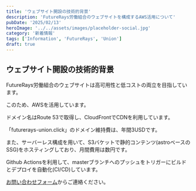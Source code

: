 ```yaml
---
title: 'ウェブサイト開設の技術的背景'
description: 'FutureRays労働組合のウェブサイトを構成するAWS活用について'
pubDate: '2025/02/13'
heroImage: '../../assets/images/placeholder-social.jpg'
category: '新着情報'
tags: ['Information', 'FutureRays', 'Union']
draft: true
---
```


## ウェブサイト開設の技術的背景

FutureRays労働組合のウェブサイトは高可用性と低コストの両立を目指しています。

このため、AWSを活用しています。

ドメイン名はRoute 53で取得し、CloudFrontでCDNを利用しています。

「futurerays-union.click」のドメイン維持費は、年間3USDです。

また、サーバーレス構成を用いて、S3バケットで静的コンテンツ(astroベースのSSG)をホスティングしており、月間費用は数円です。

Github Actionsを利用して、masterブランチへのプッシュをトリガーにビルドとデプロイを自動化(CI/CD)しています。

<a href='/post/contact/'>お問い合わせフォーム</a>からご連絡ください。
